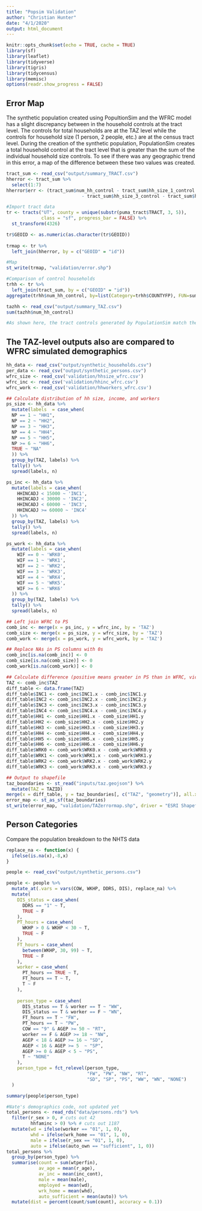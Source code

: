 ```yaml
---
title: "Popsim Validation"
author: "Christian Hunter"
date: "4/1/2020"
output: html_document
---
```


```r
knitr::opts_chunk$set(echo = TRUE, cache = TRUE)
library(sf)
library(leaflet)
library(tidyverse)
library(tigris)
library(tidycensus)
library(memisc)
options(readr.show_progress = FALSE)
```

## Error Map

The synthetic population created using PopultionSim and the WFRC model has a slight discrepancy between in the household controls at the tract level. The controls for total households are at the TAZ level while the controls for household size (1 person, 2 people, etc.) are at the census tract level. During the creation of the synthetic population, PopulationSim creates a total household control at the tract level that is greater than the sum of the individual household size controls. To see if there was any geographic trend in this error, a map of the difference between these two values was created.


```r
tract_sum <- read_csv("output/summary_TRACT.csv")
hherror <- tract_sum %>% 
  select(1:7)
hherror$err <- (tract_sum$num_hh_control - tract_sum$hh_size_1_control - tract_sum$hh_size_2_control
                            - tract_sum$hh_size_3_control - tract_sum$hh_size_4_plus_control)

#Import tract data
tr <- tracts("UT", county = unique(substr(puma_tract$TRACT, 3, 5)), 
             class = "sf", progress_bar = FALSE) %>%
  st_transform(4326)

tr$GEOID <- as.numeric(as.character(tr$GEOID))  
  
trmap <- tr %>% 
  left_join(hherror, by = c("GEOID" = "id"))

#Map
st_write(trmap, "validation/error.shp")

#Comparison of control households
trhh <- tr %>% 
  left_join(tract_sum, by = c("GEOID" = "id"))
aggregate(trhh$num_hh_control, by=list(Category=trhh$COUNTYFP), FUN=sum, na.rm = TRUE)

tazhh <- read_csv("output/summary_TAZ.csv") 
sum(tazhh$num_hh_control)

#As shown here, the tract controls generated by PopulationSim match the total households in the WFRC TAZ controls
```

## The TAZ-level outputs also are compared to WFRC simulated demographics

```r
hh_data <- read_csv("output/synthetic_households.csv")
per_data <- read_csv("output/synthetic_persons.csv")
wfrc_size <- read_csv('validation/hhsize_wfrc.csv') 
wfrc_inc <- read_csv('validation/hhinc_wfrc.csv')
wfrc_work <- read_csv('validation/hhworkers_wfrc.csv')

## Calculate distribution of hh size, income, and workers
ps_size <- hh_data %>% 
  mutate(labels  = case_when(
  NP == 1 ~ "HH1",
  NP == 2 ~ "HH2",
  NP == 3 ~ "HH3",
  NP == 4 ~ "HH4",
  NP == 5 ~ "HH5",
  NP >= 6 ~ "HH6",
  TRUE ~ "NA"
  )) %>%
  group_by(TAZ, labels) %>% 
  tally() %>% 
  spread(labels, n)

ps_inc <- hh_data %>% 
  mutate(labels = case_when(
    HHINCADJ < 15000 ~ 'INC1',
    HHINCADJ < 30000 ~ 'INC2',
    HHINCADJ < 60000 ~ 'INC3',
    HHINCADJ >= 60000 ~ 'INC4'
  )) %>% 
  group_by(TAZ, labels) %>% 
  tally() %>% 
  spread(labels, n)

ps_work <- hh_data %>% 
  mutate(labels = case_when(
    WIF == 0 ~ 'WRK0',
    WIF == 1 ~ 'WRK1',
    WIF == 2 ~ 'WRK2',
    WIF == 3 ~ 'WRK3',
    WIF == 4 ~ 'WRK4',
    WIF == 5 ~ 'WRK5',
    WIF >= 6 ~ 'WRK6'
  )) %>% 
  group_by(TAZ, labels) %>% 
  tally() %>% 
  spread(labels, n)

## Left join WFRC to PS
comb_inc <- merge(x = ps_inc, y = wfrc_inc, by = 'TAZ')
comb_size <- merge(x = ps_size, y = wfrc_size, by = 'TAZ')
comb_work <- merge(x = ps_work, y = wfrc_work, by = 'TAZ')

## Replace NAs in PS columns with 0s
comb_inc[is.na(comb_inc)] <- 0
comb_size[is.na(comb_size)] <- 0
comb_work[is.na(comb_work)] <- 0

## Calculate difference (positive means greater in PS than in WFRC, vice versa for negative)
TAZ <- comb_inc$TAZ
diff_table <- data.frame(TAZ)
diff_table$INC1 <- comb_inc$INC1.x - comb_inc$INC1.y
diff_table$INC2 <- comb_inc$INC2.x - comb_inc$INC2.y
diff_table$INC3 <- comb_inc$INC3.x - comb_inc$INC3.y
diff_table$INC4 <- comb_inc$INC4.x - comb_inc$INC4.y
diff_table$HH1 <- comb_size$HH1.x - comb_size$HH1.y
diff_table$HH2 <- comb_size$HH2.x - comb_size$HH2.y
diff_table$HH3 <- comb_size$HH3.x - comb_size$HH3.y
diff_table$HH4 <- comb_size$HH4.x - comb_size$HH4.y
diff_table$HH5 <- comb_size$HH5.x - comb_size$HH5.y
diff_table$HH6 <- comb_size$HH6.x - comb_size$HH6.y
diff_table$WRK0 <- comb_work$WRK0.x - comb_work$WRK0.y
diff_table$WRK1 <- comb_work$WRK1.x - comb_work$WRK1.y
diff_table$WRK2 <- comb_work$WRK2.x - comb_work$WRK2.y
diff_table$WRK3 <- comb_work$WRK3.x - comb_work$WRK3.y

## Output to shapefile
taz_boundaries <- st_read("inputs/taz.geojson") %>% 
  mutate(TAZ = TAZID)
merge(x = diff_table, y = taz_boundaries[, c("TAZ", "geometry")], all.x = T)
error_map <- st_as_sf(taz_boundaries)
st_write(error_map, "validation/TAZerrormap.shp", driver = "ESRI Shapefile")
```

## Person Categories
Compare the population breakdown to the NHTS data

```r
replace_na <- function(x) {
  ifelse(is.na(x),-8,x)
}

people <- read_csv("output/synthetic_persons.csv")

people <- people %>% 
  mutate_at(.vars = vars(COW, WKHP, DDRS, DIS), replace_na) %>% 
  mutate(
    DIS_status = case_when(
      DDRS == "1" ~ T,
      TRUE ~ F
    ),
    PT_hours = case_when(
      WKHP > 0 & WKHP < 30 ~ T,
      TRUE ~ F
    ),
    FT_hours = case_when(
      between(WKHP, 30, 99) ~ T,
      TRUE ~ F
    ), 
    worker = case_when(
      PT_hours == TRUE ~ T,
      FT_hours == T ~ T,
      T ~ F
    ),
    
    person_type = case_when(
      DIS_status == T & worker == T ~ "WW",
      DIS_status == T & worker == F ~ "WN",
      FT_hours == T ~ "FW",
      PT_hours == T ~ "PW",
      COW == "9" & AGEP >= 50 ~ "RT", 
      worker == F & AGEP >= 18 ~ "NW",
      AGEP < 18 & AGEP >= 16 ~ "SD",
      AGEP < 16 & AGEP >= 5  ~ "SP",
      AGEP >= 0 & AGEP < 5 ~ "PS",
      T ~ "NONE"
    ),
    person_type = fct_relevel(person_type, 
                              "FW", "PW", "NW", "RT", 
                              "SD", "SP", "PS", "WW", "WN", "NONE")
  )

summary(people$person_type)
```


```r
#Nate's demographics code, not updated yet
total_persons <- read_rds("data/persons.rds") %>%
  filter(r_sex > 0, # cuts out 42
         hhfaminc > 0) %>% # cuts out 1187
  mutate(wd = ifelse(worker == "01", 1, 0),
         whd = ifelse(wrk_home == "01", 1, 0),
         male = ifelse(r_sex == "01", 1, 0),
         auto = ifelse(auto_own == "sufficient", 1, 0))
total_persons %>%
  group_by(person_type) %>%
  summarise(count = sum(wtperfin),
            av_age = mean(r_age),
            av_inc = mean(inc_cont),
            male = mean(male),
            employed = mean(wd),
            wrk_home = mean(whd),
            auto_sufficient = mean(auto)) %>%
  mutate(dist = percent(count/sum(count), accuracy = 0.1))
```


